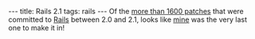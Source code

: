 ---
title: Rails 2.1
tags: rails
---
Of the [http://weblog.rubyonrails.com/2008/6/1/rails-2-1-time-zones-dirty-caching-gem-dependencies-caching-etc more than 1600 patches] that were committed to [[Rails]] between 2.0 and 2.1, looks like [http://github.com/rails/rails/commit/71528b1825ce5184b23d09f923cb72f4073ce8ed mine] was the very last one to make it in!
